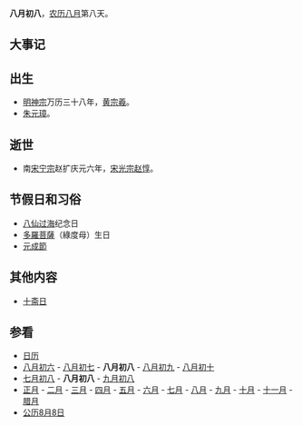 {{Lunar08Calendar}}
'''八月初八'''，[[农历|农历]][[八月_(农历)|八月]]第八天。

==大事记==

==出生==
*[[明神宗|明神宗]]万历三十八年，[[黄宗羲|黄宗羲]]。
*[[朱元璋|朱元璋]]。

==逝世==
*南[[宋宁宗|宋宁宗]]赵扩庆元六年，[[宋光宗|宋光宗]][[赵惇|赵惇]]。

==节假日和习俗==
*[[八仙过海|八仙过海]]纪念日
*[[多羅菩薩|多羅菩薩]]（綠度母）生日
*[[元成節|元成節]]

==其他内容==
*[[十斋日|十斋日]]

==参看==
*[[历史上的今天|日历]]
*[[八月初六|八月初六]] - [[八月初七|八月初七]] - '''八月初八''' - [[八月初九|八月初九]] - [[八月初十|八月初十]]
*[[七月初八|七月初八]] - '''八月初八''' - [[九月初八|九月初八]]
*[[正月|正月]] - [[二月_(农历)|二月]] - [[三月_(农历)|三月]] - [[四月_(农历)|四月]] - [[五月_(农历)|五月]] - [[六月_(农历)|六月]] - [[七月_(农历)|七月]] - [[八月_(农历)|八月]] - [[九月_(农历)|九月]] - [[十月_(农历)|十月]] - [[十一月_(农历)|十一月]] - [[腊月|腊月]]
*[[公历|公历]][[8月8日|8月8日]]